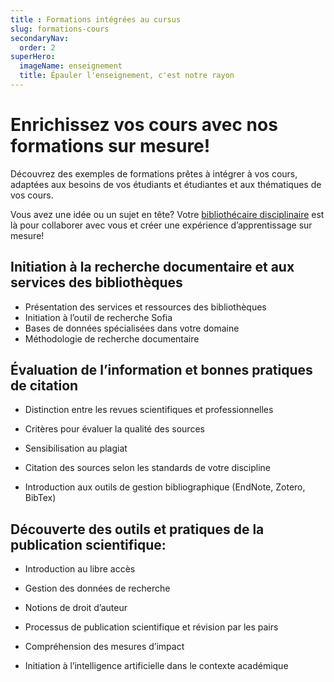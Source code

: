 ```yaml
---
title : Formations intégrées au cursus 
slug: formations-cours
secondaryNav:
  order: 2
superHero:
  imageName: enseignement
  title: Épauler l'enseignement, c'est notre rayon
---
```


# Enrichissez vos cours avec nos formations sur mesure! 

Découvrez des exemples de formations prêtes à intégrer à vos cours, adaptées aux besoins de vos étudiants et étudiantes et aux thématiques de vos cours.

Vous avez une idée ou un sujet en tête? Votre [bibliothécaire disciplinaire](../nous-joindre/notre-equipe) est là pour collaborer avec vous et créer une expérience d’apprentissage sur mesure! 

 ## Initiation à la recherche documentaire et aux services des bibliothèques  

- Présentation des services et ressources des bibliothèques   
- Initiation à l’outil de recherche Sofia   
- Bases de données spécialisées dans votre domaine 
- Méthodologie de recherche documentaire   

  

## Évaluation de l’information et bonnes pratiques de citation 

- Distinction entre les revues scientifiques et professionnelles   

- Critères pour évaluer la qualité des sources   

- Sensibilisation au plagiat  

- Citation des sources selon les standards de votre discipline 

- Introduction aux outils de gestion bibliographique (EndNote, Zotero, BibTex)   

  

## Découverte des outils et pratiques de la publication scientifique:    

- Introduction au libre accès   

- Gestion des données de recherche   

- Notions de droit d’auteur   

- Processus de publication scientifique et révision par les pairs   

- Compréhension des mesures d’impact   

- Initiation à l’intelligence artificielle dans le contexte académique   
